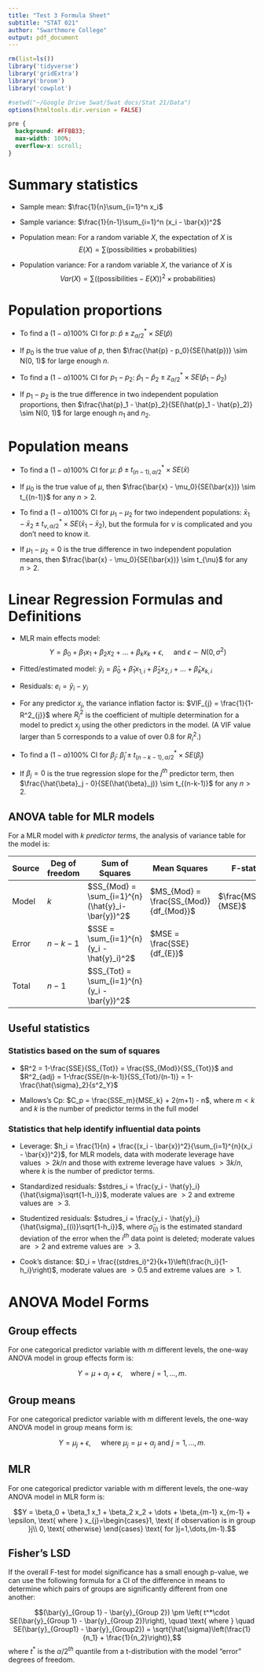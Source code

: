 ```yaml
---
title: "Test 3 Formula Sheet"
subtitle: "STAT 021"
author: "Swarthmore College"
output: pdf_document 
---
```


```r
rm(list=ls())
library('tidyverse')
library('gridExtra')
library('broom')
library('cowplot')

#setwd("~/Google Drive Swat/Swat docs/Stat 21/Data")
options(htmltools.dir.version = FALSE)
```

```css
pre {
  background: #FFBB33;
  max-width: 100%;
  overflow-x: scroll;
}
```

# Summary statistics

* Sample mean: $\frac{1}{n}\sum_{i=1}^n x_i$  

* Sample variance: $\frac{1}{n-1}\sum_{i=1}^n (x_i - \bar{x})^2$  

* Population mean: For a random variable $X$, the expectation of $X$ is $$E(X) = \sum (\text{possibilities} \times \text{probabilities})$$

* Population variance: For a random variable $X$, the variance of $X$ is $$Var(X) = \sum ((\text{possibilities} - E(X))^2\times \text{probabilities})$$


# Population proportions

* To find a $(1-\alpha)100\%$ CI for $p$: $\hat{p} \pm z_{\alpha/2}^* \times SE(\hat{p})$

* If $p_0$ is the true value of $p$, then $\frac{\hat{p} - p_0}{SE(\hat{p})} \sim N(0, 1)$ for large enough $n$. 

* To find a $(1-\alpha)100\%$ CI for $p_1 - p_2$: $\hat{p}_1 - \hat{p}_2 \pm z_{\alpha/2}^* \times SE(\hat{p}_1 - \hat{p}_2)$

* If $p_1 - p_2$ is the true difference in two independent population proportions, then $\frac{\hat{p}_1 - \hat{p}_2}{SE(\hat{p}_1 - \hat{p}_2)} \sim N(0, 1)$ for large enough $n_1$ and $n_2$. 



# Population means

* To find a $(1-\alpha)100\%$ CI for $\mu$: $\hat{p} \pm t_{(n-1),\alpha/2}^* \times SE(\bar{x})$

* If $\mu_0$ is the true value of $\mu$, then $\frac{\bar{x} - \mu_0}{SE(\bar{x})} \sim t_{(n-1)}$ for any $n > 2$. 

* To find a $(1-\alpha)100\%$ CI for $\mu_1 - \mu_2$ for two independent populations: $\bar{x}_1 - \bar{x}_2 \pm t_{\nu,\alpha/2}^* \times SE(\bar{x}_1 - \bar{x}_2)$, but the formula for $\nu$ is complicated and you don't need to know it.

* If $\mu_1- \mu_2 = 0$ is the true difference in two independent population means, then $\frac{\bar{x} - \mu_0}{SE(\bar{x})} \sim t_{\nu}$ for any $n > 2$. 

\pagebreak 

# Linear Regression Formulas and Definitions 

* MLR main effects model: 
$$Y = \beta_0 + \beta_1 x_1 + \beta_2 x_2 + \dots + \beta_k x_k + \epsilon, \quad \text{ and } \epsilon \sim N(0, \sigma^2)$$ 

* Fitted/estimated model: $\hat{y}_{i} = \hat{\beta}_0 + \hat{\beta}_1 x_{1,i} + \hat{\beta}_2 x_{2,i} + \dots + \hat{\beta}_k x_{k,i}$

* Residuals: $e_i = \hat{y}_{i} - y_{i}$

* For any predictor $x_j$, the variance inflation factor is: $VIF_{j} = \frac{1}{1-R^2_{j}}$ where $R_j^2$ is the coefficient of multiple determination for a model to predict $x_j$ using the other predictors in the model. (A VIF value larger than 5 corresponds to a value of over $0.8$ for $R_i^2$.) 

* To find a $(1-\alpha)100\%$ CI for $\beta_j$: $\hat{\beta}_j \pm t_{(n-k-1),\alpha/2}^* \times SE(\hat{\beta}_j)$

* If $\beta_j = 0$ is the true regression slope for the $j^{th}$ predictor term, then $\frac{\hat{\beta}_j - 0}{SE(\hat{\beta}_j)} \sim t_{(n-k-1)}$ for any $n>2$. 




## ANOVA table for MLR models

For a MLR model with $k$ *predictor terms*, the analysis of variance table for the model is:

| Source | Deg of freedom | Sum of Squares | Mean Squares | F-statistic |
| --- | --- | ------- | ----- | --- |
| Model | $k$ | $SS_{Mod} = \sum_{i=1}^{n}(\hat{y}_i-\bar{y})^2$ | $MS_{Mod} = \frac{SS_{Mod}}{df_{Mod}}$ | $\frac{MS_{Mod}}{MSE}$ |
| Error | $n-k-1$ | $SSE = \sum_{i=1}^{n}(y_i - \hat{y}_i)^2$ | $MSE = \frac{SSE}{df_{E}}$ |  |
| Total | $n-1$ | $SS_{Tot} = \sum_{i=1}^{n}(y_i - \bar{y})^2$ |  |  |




## Useful statistics  

### Statistics based on the sum of squares 

* $R^2 = 1-\frac{SSE}{SS_{Tot}} = \frac{SS_{Mod}}{SS_{Tot}}$ and $R^2_{adj} = 1-\frac{SSE/(n-k-1)}{SS_{Tot}/(n-1)} = 1-\frac{\hat{\sigma}_2}{s^2_Y}$  

* Mallows's Cp: $C_p = \frac{SSE_m}{MSE_k} + 2(m+1) - n$, where $m<k$ and $k$ is the number of predictor terms in the full model

### Statistics that help identify influential data points

* Leverage: $h_i = \frac{1}{n} + \frac{(x_i - \bar{x})^2}{\sum_{i=1}^{n}(x_i - \bar{x})^2}$, for MLR models, data with moderate leverage have values $> 2k/n$ and those with extreme leverage have values $>3k/n$, where $k$ is the number of predictor terms. 

* Standardized residuals: $stdres_i = \frac{y_i - \hat{y}_i}{\hat{\sigma}\sqrt{1-h_i}}$, moderate values are $> 2$ and extreme values are $>3$.

* Studentized residuals: $studres_i = \frac{y_i - \hat{y}_i}{\hat{\sigma}_{(i)}\sqrt{1-h_i}}$, where $\hat{\sigma}_{(i)}$ is the estimated standard deviation of the error when the $i^{th}$ data point is deleted; moderate values are $> 2$ and extreme values are $>3$.

* Cook's distance: $D_i = \frac{(stdres_i)^2}{k+1}\left(\frac{h_i}{1-h_i}\right)$, moderate values are $>0.5$ and extreme values are $>1$. 

\pagebreak 

# ANOVA Model Forms 

## Group effects  

For one categorical predictor variable with $m$ different levels, the one-way ANOVA model in group effects form is:

$$Y = \mu + \alpha_j + \epsilon, \quad \text{where }j=1,\dots,m.$$

## Group means  

For one categorical predictor variable with $m$ different levels, the one-way ANOVA model in group means form is:

$$Y = \mu_j + \epsilon, \quad \text{ where } \mu_j = \mu + \alpha_j \text{ and } j=1,\dots,m.$$ 

## MLR  

For one categorical predictor variable with $m$ different levels, the one-way ANOVA model in MLR form is:

$$Y = \beta_0 + \beta_1 x_1 + \beta_2 x_2 + \dots + \beta_{m-1} x_{m-1} + \epsilon, \text{ where } x_{j}=\begin{cases}1, \text{ if observation is in group }j\\ 0, \text{ otherwise} \end{cases} \text{ for }j=1,\dots,(m-1).$$

## Fisher's LSD

If the overall F-test for model significance has a small enough p-value, we can use the following formula for a CI of the difference in means to determine which pairs of groups are significantly different from one another:

$$(\bar{y}_{Group 1} - \bar{y}_{Group 2}) \pm \left( t^*\cdot SE(\bar{y}_{Group 1} - \bar{y}_{Group 2})\right), \quad \text{ where } \quad SE(\bar{y}_{Group1} - \bar{y}_{Group2}) = \sqrt{\hat{\sigma}\left(\frac{1}{n_1} + \frac{1}{n_2}\right)},$$ 
where $t^*$ is the $\alpha/2^{th}$ quantile from a t-distribution with the model "error" degrees of freedom.